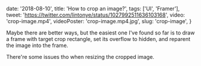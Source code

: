 
  date: '2018-08-10',
  title: 'How to crop an image?',
  tags: ['UI', 'Framer'],
  tweet: 'https://twitter.com/lintonye/status/1027992511636103168',
  video: 'crop-image.mp4',
  videoPoster: 'crop-image.mp4.jpg',
  slug: 'crop-image',
}


Maybe there are better ways, but the easiest one I've found so far is to draw a frame with target crop rectangle, set its overflow to hidden, and reparent the image into the frame.

There're some issues tho when resizing the cropped image.
